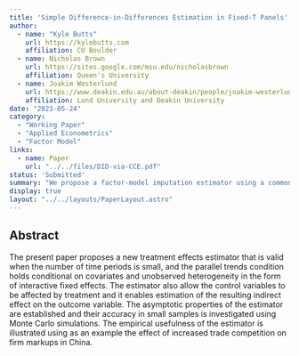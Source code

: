 ```yaml
---
title: 'Simple Difference-in-Differences Estimation in Fixed-T Panels'
author:
  - name: "Kyle Butts"
    url: https://kylebutts.com
    affiliation: CU Boulder
  - name: Nicholas Brown
    url: https://sites.google.com/msu.edu/nicholasbrown
    affiliation: Queen's University
  - name: Joakim Westerlund
    url: https://www.deakin.edu.au/about-deakin/people/joakim-westerlund
    affiliation: Lund University and Deakin University
date: "2023-05-24"
category: 
  - "Working Paper"
  - "Applied Econometrics"
  - "Factor Model"
links:
  - name: Paper
    url: "../../files/DID-via-CCE.pdf"
status: 'Submitted'
summary: "We propose a factor-model imputation estimator using a common correlated effects model. This model allows to decompose treatment effects into a direct effect and effects mediated by covariates."
display: true
layout: "../../layouts/PaperLayout.astro"
---
```


## Abstract

The present paper proposes a new treatment effects estimator that is valid when the number of time periods is small, and the parallel trends condition holds conditional on covariates and unobserved heterogeneity in the form of interactive fixed effects. The estimator also allow the control variables to be affected by treatment and it enables estimation of the resulting indirect effect on the outcome variable. The asymptotic properties of the estimator are established and their accuracy in small samples is investigated using Monte Carlo simulations. The empirical usefulness of the estimator is illustrated using as an example the effect of increased trade competition on firm markups in China.
